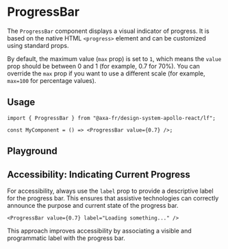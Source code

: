 
<Meta of={ProgressBarStories} />

# ProgressBar

The `ProgressBar` component displays a visual indicator of progress. It is based on the native HTML `<progress>` element and can be customized using standard props.

By default, the maximum value (`max` prop) is set to `1`, which means the `value` prop should be between 0 and 1 (for example, 0.7 for 70%).
You can override the `max` prop if you want to use a different scale (for example, `max=100` for percentage values).

## Usage

```tsx title="Example usage"
import { ProgressBar } from "@axa-fr/design-system-apollo-react/lf";

const MyComponent = () => <ProgressBar value={0.7} />;
```

## Playground

<Canvas of={ProgressBarStories.Playground} sourceState="shown" />

<Controls of={ProgressBarStories.Playground} />

## Accessibility: Indicating Current Progress

For accessibility, always use the `label` prop to provide a descriptive label for the progress bar. This ensures that assistive technologies can correctly announce the purpose and current state of the progress bar.

```tsx title="Accessible ProgressBar"
<ProgressBar value={0.7} label="Loading something..." />
```

This approach improves accessibility by associating a visible and programmatic label with the progress bar.
